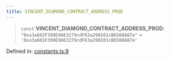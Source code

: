 ```yaml
---
title: VINCENT_DIAMOND_CONTRACT_ADDRESS_PROD
---
```


> `const` **VINCENT\_DIAMOND\_CONTRACT\_ADDRESS\_PROD**: `"0xa3a602F399E9663279cdF63a290101cB6560A87e"` = `'0xa3a602F399E9663279cdF63a290101cB6560A87e'`

Defined in: [constants.ts:9](https://github.com/LIT-Protocol/Vincent/blob/4f61b0b06d818c2273457b0cc8a4e68ed21a72ed/packages/libs/contracts-sdk/src/constants.ts#L9)
